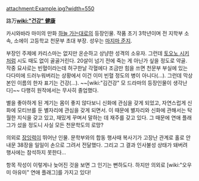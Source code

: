attachment:Example.jpg?width=550

路万'''[[wiki:"건강" 健康]]'''

카시와바라 마미의 만화 [[하늘 가는대로]]의 등장인물. 작품 초기 3학년이며 전 지학부 소속, 소에이 고등학교 천문부 초대 부장. 성우는 [[마지마 준지]].

부장인 주제에 카리스마는 없지만 온순하고 상냥한 성격의 소유자. 그런데 [[토오노 시키]]처럼 시도 때도 없이 골골거린다. 20살이 넘기 전에 죽는 게 아닌가 싶을 정도로 약골. 작중 묘사로는 빈혈이라는데 허구한날 각혈에다 조금만 힘을 쓰면 천문부 부실에 있는 다다미에 드러누워버리는 상황에서 이건 이미 빈혈 정도의 병이 아니다(…). 그런데 막상 본인 이름의 한자 표기는 건강(…). ~~[wiki:"김건강" 모 드라마의 등장인물이 생각난다]~~ 다행히 원작에서는 무사히 졸업했다.

별을 좋아하게 된 계기는 몸이 좋지 않다보니 신화에 관심을 갖게 되었고, 자연스럽게 신화에 모티브를 둔 별자리에 관심을 갖게 되면서. 이 때문에 별자리와 신화에 관해서는 탁월한 지식을 갖고 있고, 재밌게 꾸며서 말하는 데 재주를 갖고 있다. 그 때문에 연애 플래그가 섰을 정도니 사실 모든 천문학도의 로망? 

의외로 [[장잉력]]이 뛰어난 인물. 문학부와의 합동 행사때 복사기가 고장난 관계로 홀로 안내문 38장을 일일이 손으로 그려서 전달했다. 그리고 그 결과 인사불성 상태가 돼버려 행사에는 참석하지 못한다...

항목 작성이 이렇게나 늦어진 것을 보면 그 인기는 뻔하도다. 하지만 의외로 [wiki:"오우미 아유미" 연애 플래그]를 가지고 있다! 

